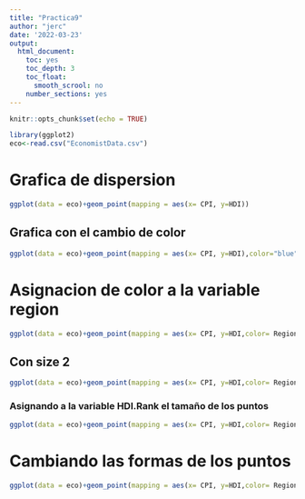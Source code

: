 ```yaml
---
title: "Practica9"
author: "jerc"
date: '2022-03-23'
output: 
  html_document:
    toc: yes
    toc_depth: 3
    toc_float:
      smooth_scrool: no
    number_sections: yes
---
```


```r
knitr::opts_chunk$set(echo = TRUE)
```



```r
library(ggplot2)
eco<-read.csv("EconomistData.csv")

```
# Grafica de dispersion

```r
ggplot(data = eco)+geom_point(mapping = aes(x= CPI, y=HDI))
```


## Grafica con el cambio de color
```r
ggplot(data = eco)+geom_point(mapping = aes(x= CPI, y=HDI),color="blue")

```

# Asignacion de color a la variable region 
```r
ggplot(data = eco)+geom_point(mapping = aes(x= CPI, y=HDI,color= Region))
```

## Con size 2

```r
ggplot(data = eco)+geom_point(mapping = aes(x= CPI, y=HDI,color= Region,size=2))
```

### Asignando a la variable HDI.Rank el tamaño de los puntos
```r
ggplot(data = eco)+geom_point(mapping = aes(x= CPI, y=HDI,color= Region,size=HDI.Rank))
```

# Cambiando las formas de los puntos

```r
ggplot(data = eco)+geom_point(mapping = aes(x= CPI, y=HDI,color= Region,shape=Region))

```


